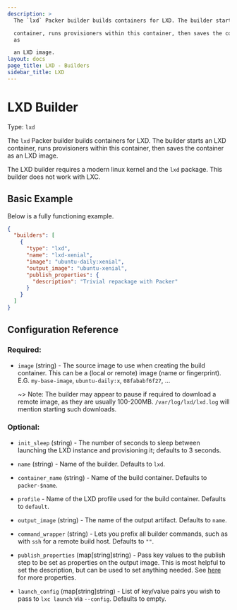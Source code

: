 ```yaml
---
description: >
  The `lxd` Packer builder builds containers for LXD. The builder starts an LXD

  container, runs provisioners within this container, then saves the container
  as

  an LXD image.
layout: docs
page_title: LXD - Builders
sidebar_title: LXD
---
```


# LXD Builder

Type: `lxd`

The `lxd` Packer builder builds containers for LXD. The builder starts an LXD
container, runs provisioners within this container, then saves the container as
an LXD image.

The LXD builder requires a modern linux kernel and the `lxd` package. This
builder does not work with LXC.

## Basic Example

Below is a fully functioning example.

```json
{
  "builders": [
    {
      "type": "lxd",
      "name": "lxd-xenial",
      "image": "ubuntu-daily:xenial",
      "output_image": "ubuntu-xenial",
      "publish_properties": {
        "description": "Trivial repackage with Packer"
      }
    }
  ]
}
```

## Configuration Reference

### Required:

- `image` (string) - The source image to use when creating the build
  container. This can be a (local or remote) image (name or fingerprint).
  E.G. `my-base-image`, `ubuntu-daily:x`, `08fababf6f27`, ...

  ~> Note: The builder may appear to pause if required to download a
  remote image, as they are usually 100-200MB. `/var/log/lxd/lxd.log` will
  mention starting such downloads.

### Optional:

- `init_sleep` (string) - The number of seconds to sleep between launching
  the LXD instance and provisioning it; defaults to 3 seconds.

- `name` (string) - Name of the builder. Defaults to `lxd`.

- `container_name` (string) - Name of the build container.
  Defaults to `packer-$name`.

- `profile` - Name of the LXD profile used for the build container.
  Defaults to `default`.

- `output_image` (string) - The name of the output artifact. Defaults to
  `name`.

- `command_wrapper` (string) - Lets you prefix all builder commands, such as
  with `ssh` for a remote build host. Defaults to `""`.

- `publish_properties` (map\[string\]string) - Pass key values to the publish
  step to be set as properties on the output image. This is most helpful to
  set the description, but can be used to set anything needed. See [here](https://stgraber.org/2016/03/30/lxd-2-0-image-management-512/) for more properties.

- `launch_config` (map\[string\]string) - List of key/value pairs you wish to
  pass to `lxc launch` via `--config`. Defaults to empty.
